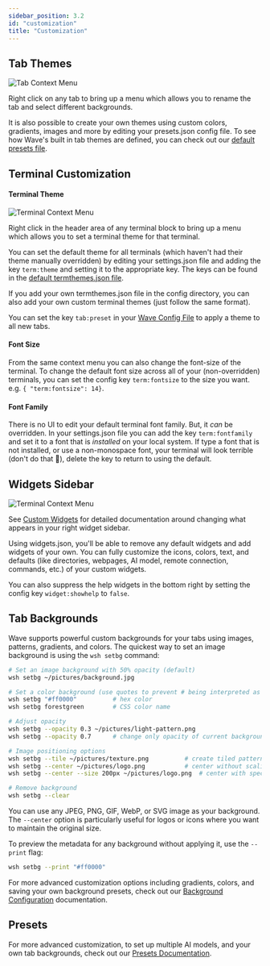 ```yaml
---
sidebar_position: 3.2
id: "customization"
title: "Customization"
---
```


## Tab Themes

![Tab Context Menu](./img/tab-context-menu.png#right)

Right click on any tab to bring up a menu which allows you to rename the tab and select different backgrounds.

It is also possible to create your own themes using custom colors, gradients, images and more by editing your presets.json config file. To see how Wave's built in tab themes are defined, you can check out our [default presets file](https://github.com/wavetermdev/waveterm/blob/main/pkg/wconfig/defaultconfig/presets.json).

## Terminal Customization

#### Terminal Theme

![Terminal Context Menu](./img/terminal-context-menu.png#right)

Right click in the header area of any terminal block to bring up a menu which allows you to set a terminal
theme for that terminal.

You can set the default theme for all terminals (which haven't had their theme manually overridden) by editing your settings.json file and adding the key `term:theme` and setting it to the appropriate key. The keys can be found
in the [default termthemes.json file](https://github.com/wavetermdev/waveterm/blob/main/pkg/wconfig/defaultconfig/termthemes.json).

If you add your own termthemes.json file in the config directory, you can also add your own custom terminal themes (just follow the same format).

You can set the key `tab:preset` in your [Wave Config File](/config) to apply a theme to all new tabs.

#### Font Size

From the same context menu you can also change the font-size of the terminal. To change the default font size across all of your (non-overridden) terminals, you can set the config key `term:fontsize` to the size you want. e.g. `{ "term:fontsize": 14}`.

#### Font Family

There is no UI to edit your default terminal font family. But, it _can_ be overridden. In your settings.json file you can add the key `term:fontfamily` and set it to a font that is _installed_ on your local system. If type a font that is not installed, or use a non-monospace font, your terminal will look terrible (don't do that 🙂), delete the key to return to using the default.

## Widgets Sidebar

![Terminal Context Menu](./img/custom-widgets.png#right)

See [Custom Widgets](/customwidgets) for detailed documentation around changing what appears in your right widget sidebar.

Using widgets.json, you'll be able to remove any default widgets and add widgets of your own. You can fully customize the icons, colors, text, and defaults (like directories, webpages, AI model, remote connection, commands, etc.) of your custom widgets.

You can also suppress the help widgets in the bottom right by setting the config key `widget:showhelp` to `false`.

## Tab Backgrounds

Wave supports powerful custom backgrounds for your tabs using images, patterns, gradients, and colors. The quickest way to set an image background is using the `wsh setbg` command:

```bash
# Set an image background with 50% opacity (default)
wsh setbg ~/pictures/background.jpg

# Set a color background (use quotes to prevent # being interpreted as a shell comment)
wsh setbg "#ff0000"          # hex color
wsh setbg forestgreen        # CSS color name

# Adjust opacity
wsh setbg --opacity 0.3 ~/pictures/light-pattern.png
wsh setbg --opacity 0.7      # change only opacity of current background

# Image positioning options
wsh setbg --tile ~/pictures/texture.png          # create tiled pattern
wsh setbg --center ~/pictures/logo.png           # center without scaling
wsh setbg --center --size 200px ~/pictures/logo.png  # center with specific size (px, %, auto)

# Remove background
wsh setbg --clear
```

You can use any JPEG, PNG, GIF, WebP, or SVG image as your background. The `--center` option is particularly useful for logos or icons where you want to maintain the original size.

To preview the metadata for any background without applying it, use the `--print` flag:

```bash
wsh setbg --print "#ff0000"
```

For more advanced customization options including gradients, colors, and saving your own background presets, check out our [Background Configuration](/presets#background-configurations) documentation.

## Presets

For more advanced customization, to set up multiple AI models, and your own tab backgrounds, check out our [Presets Documentation](./presets).
